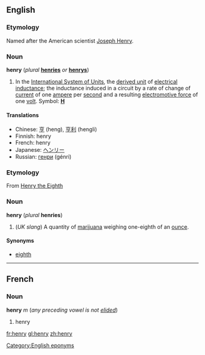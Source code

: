 ==English==


===Etymology===
Named after the American scientist [[w:Joseph Henry|Joseph Henry]].

===Noun===
'''henry''' (''plural'' '''[[henries]]''' ''or'' '''[[henrys]]''')

{{wikipediapar|Henry (inductance)}}
#In the [[International System of Units]], the [[derived unit]] of [[electrical inductance]]; the inductance induced in a circuit by a rate of change of [[current]] of one [[ampere]] per [[second]] and a resulting [[electromotive force]] of one [[volt]].  Symbol: '''[[H]]'''

====Translations====

*Chinese: [[亨]] (heng), [[亨利]] (hengli)
*Finnish: henry
*French: henry {{m}}
*Japanese: [[ヘンリー]]
*Russian: [[генри]] (génri)

===Etymology===
From [[w:Henry VIII|Henry the Eighth]]

===Noun===
'''henry''' (''plural'' '''henries''')

#(''UK slang'') A quantity of [[marijuana]] weighing one-eighth of an [[ounce]].

====Synonyms====
*[[eighth]]

----
==French==
===Noun===
'''henry''' ''m'' (''any preceding vowel is not [[elide]]d'')

#henry

[[Category:English eponyms]]

[[fr:henry]]
[[gl:henry]]
[[zh:henry]]